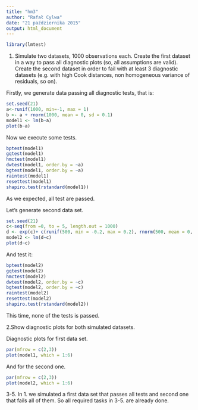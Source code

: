 ```yaml
---
title: "hm3"
author: "Rafał Cylwa"
date: "21 października 2015"
output: html_document
---
```

```r
library(lmtest)
```

1. Simulate two datasets, 1000 observations each. Create the first dataset in a way to pass all diagnostic plots (so, all assumptions are valid). Create the second dataset in order to fail with at least 3 diagnostic datasets (e.g. with high Cook distances, non homogeneous variance of residuals, so on).


Firstly, we generate data passing all diagnostic tests, that is:


```r
set.seed(21)
a<-runif(1000, min=-1, max = 1)
b <- a + rnorm(1000, mean = 0, sd = 0.1)
model1 <- lm(b~a)
plot(b~a)
```

Now we execute some tests.

```r
bptest(model1)
gqtest(model1)
hmctest(model1)
dwtest(model1, order.by = ~a)
bgtest(model1, order.by = ~a)
raintest(model1)
resettest(model1)
shapiro.test(rstandard(model1))
```
As we expected, all test are passed.

Let's generate second data set.
```r
set.seed(21)
c<-seq(from =0, to = 5, length.out = 1000)
d <- exp(c)+ c(runif(500, min = -0.2, max = 0.2), rnorm(500, mean = 0, sd=2))
model2 <- lm(d~c)
plot(d~c)
```

And test it:
```r
bptest(model2)
gqtest(model2)
hmctest(model2)
dwtest(model2, order.by = ~c)
bgtest(model2, order.by = ~c)
raintest(model2)
resettest(model2)
shapiro.test(rstandard(model2))
```
This time, none of the tests is passed.

2.Show diagnostic plots for both simulated datasets.

Diagnostic plots for first data set.

```r
par(mfrow = c(2,3))
plot(model1, which = 1:6)
```

And for the second one.

```r
par(mfrow = c(2,3))
plot(model2, which = 1:6)
```


3-5. In 1. we simulated a first data set that passes all tests and second one that fails all of them. So all required tasks in 3-5. are already done.
